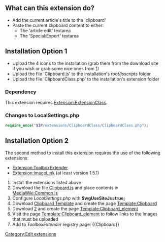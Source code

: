 {{extension
|name        = Clipboard
|status      = stable
|type        = page action
|author      = [[user:jldupont]]
|image       =
|version     = 1.01
|update      =
|mediawiki   = tested on 1.8.2, 1.9.3, 1.11
|download    = [http://mediawiki.googlecode.com/svn/tags/Clipboard/ SVN]
|readme      =
|changelog   =
|description = Provides a simple 'clipboard' to add/paste article titles.
|parameters  =
|rights      =
|example     =
}}

== What can this extension do? ==
* Add the current article's title to the 'clipboard'
* Paste the current clipboard content to either:
** The 'article edit' textarea
** The 'Special:Export' textarea

== Installation Option 1 ==
* Upload the 4 icons to the installation (grab them from the download site if you wish or grab some nice ones from [http://www.famfamfam.com/archive/silk-icons-thats-your-lot/])
* Upload the file 'Clipboard.js' to the installation's ''root/jsscripts'' folder
* Upload the file 'ClipboardClass.php'  to the installation's extension folder

=== Dependency ===
This extension requires [[Extension:ExtensionClass]].

=== Changes to LocalSettings.php ===
<source lang="php">require_once("$IP/extensions/ClipboardClass/ClipboardClass.php");</source>

== Installation Option 2 ==
The second method to install this extension requires the use of the following extensions:
* [[Extension:ToolboxExtender]]
* [[Extension:ImageLink]] (at least version 1.5.1)
# Install the extensions listed above
# Download the file [http://mediawiki.googlecode.com/svn/trunk/extensions/Clipboard/Clipboard.js Clipboard.js] and place contents in [[MediaWiki:Common.js]]
# Configure ''LocalSettings.php'' with '''$wgUseSiteJs=true;'''
# Download [http://mediawiki.googlecode.com/svn/trunk/extensions/Clipboard/Clipboard.template.wikitext Clipboard Template] and create the page [[Template:Clipboard]]
# Download [http://mediawiki.googlecode.com/svn/trunk/extensions/Clipboard/Clipboard_element.template.wikitext] and create the page [[Template:Clipboard_element]]
# Visit the page [[Template:Clipboard_element]] to follow links to the Images that must be uploaded
# Add to ''ToolboxExtender'' registry page: <nowiki>{{Clipboard}}</nowiki>

[[Category:Edit extensions]]
